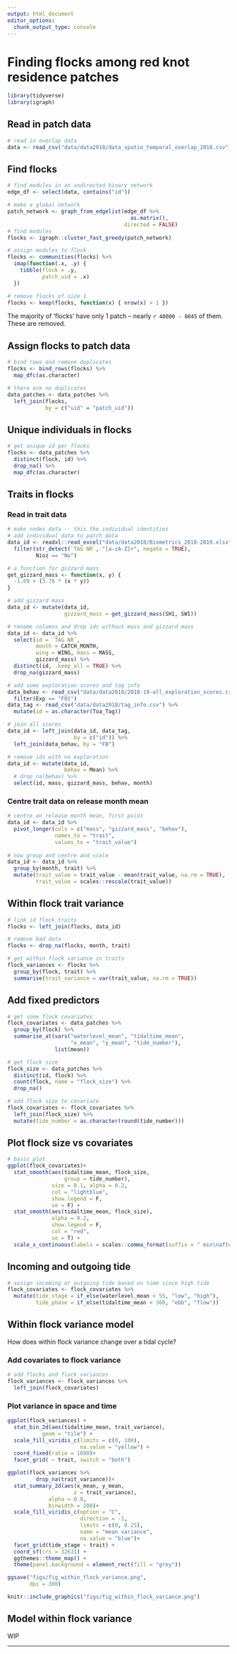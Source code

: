 ```yaml
---
output: html_document
editor_options: 
  chunk_output_type: console
---
```


# Finding flocks among red knot residence patches

```r
library(tidyverse)
library(igraph)
```

## Read in patch data

```r
# read in overlap data
data <- read_csv("data/data2018/data_spatio_temporal_overlap_2018.csv")
```

## Find flocks

```r
# find modules in an undirected binary network
edge_df <- select(data, contains("id"))

# make a global network
patch_network <- graph_from_edgelist(edge_df %>% 
                                       as.matrix(), 
                                     directed = FALSE)
# find modules
flocks <- igraph::cluster_fast_greedy(patch_network)

# assign modules to flock
flocks <- communities(flocks) %>% 
  imap(function(.x, .y) {
    tibble(flock = .y,
           patch_uid = .x)
  })

# remove flocks of size 1
flocks <- keep(flocks, function(x) { nrow(x) > 1 })
```

The majority of 'flocks' have only 1 patch -- nearly `r 40000 - 8045` of them.
These are removed.

## Assign flocks to patch data

```r
# bind rows and remove duplicates
flocks <- bind_rows(flocks) %>% 
  map_dfc(as.character)

# there are no duplicates
data_patches <- data_patches %>% 
  left_join(flocks, 
            by = c("uid" = "patch_uid"))
```

## Unique individuals in flocks

```r
# get unique id per flocks
flocks <- data_patches %>% 
  distinct(flock, id) %>% 
  drop_na() %>% 
  map_dfc(as.character)
```

## Traits in flocks

### Read in trait data

```r
# make nodes data -- this the individual identities
# add individual data to patch data
data_id <- readxl::read_excel("data/data2018/Biometrics_2018-2019.xlsx") %>% 
  filter(str_detect(`TAG NR`, "[a-zA-Z]+", negate = TRUE),
         Nioz == "No")

# a function for gizzard mass
get_gizzard_mass <- function(x, y) {
  -1.09 + (3.78 * (x * y))
}

# add gizzard mass
data_id <- mutate(data_id,
                  gizzard_mass = get_gizzard_mass(SH1, SW1))

# rename columns and drop ids without mass and gizzard mass
data_id <- data_id %>% 
  select(id = `TAG NR`, 
         month = CATCH_MONTH,
         wing = WING, mass = MASS, 
         gizzard_mass) %>% 
  distinct(id, .keep_all = TRUE) %>% 
  drop_na(gizzard_mass)

# add some exploration scores and tag info
data_behav <- read_csv("data/data2018/2018-19-all_exploration_scores.csv") %>% 
  filter(Exp == "F01")
data_tag <- read_csv("data/data2018/tag_info.csv") %>% 
  mutate(id = as.character(Toa_Tag))

# join all scores
data_id <- left_join(data_id, data_tag,
                     by = c("id")) %>% 
  left_join(data_behav, by = "FB")

# remove ids with no exploration
data_id <- mutate(data_id,
                  behav = Mean) %>% 
  # drop_na(behav) %>% 
  select(id, mass, gizzard_mass, behav, month)
```

### Centre trait data on release month mean

```r
# centre on release month mean, first pviot
data_id <- data_id %>% 
  pivot_longer(cols = c("mass", "gizzard_mass", "behav"),
               names_to = "trait",
               values_to = "trait_value")
  
# now group and centre and scale
data_id <- data_id %>% 
  group_by(month, trait) %>% 
  mutate(trait_value = trait_value - mean(trait_value, na.rm = TRUE),
         trait_value = scales::rescale(trait_value))
```

## Within flock trait variance

```r
# link id flock traits
flocks <- left_join(flocks, data_id)

# remove bad data
flocks <- drop_na(flocks, month, trait)

# get within flock variance in traits
flock_variances <- flocks %>% 
  group_by(flock, trait) %>% 
  summarise(trait_variance = var(trait_value, na.rm = TRUE))
```

## Add fixed predictors

```r
# get some flock covariates
flock_covariates <- data_patches %>% 
  group_by(flock) %>% 
  summarise_at(vars("waterlevel_mean", "tidaltime_mean",
                    "x_mean", "y_mean", "tide_number"),
               list(mean))

# get flock size
flock_size <- data_patches %>% 
  distinct(id, flock) %>% 
  count(flock, name = "flock_size") %>% 
  drop_na()

# add flock size to covariate
flock_covariates <- flock_covariates %>% 
  left_join(flock_size) %>% 
  mutate(tide_number = as.character(round(tide_number)))
```

## Plot flock size vs covariates

```r
# basic plot
ggplot(flock_covariates)+
  stat_smooth(aes(tidaltime_mean, flock_size,
                  group = tide_number),
              size = 0.1, alpha = 0.2,
              col = "lightblue",
              show.legend = F,
              se = F) +
  stat_smooth(aes(tidaltime_mean, flock_size),
              alpha = 0.2,
              show.legend = F,
              col = "red",
              se = T) +
  scale_x_continuous(labels = scales::comma_format(suffix = " min\nafter HT"))
```

## Incoming and outgoing tide

```r
# assign incoming or outgoing tide based on time since high tide
flock_covariates <- flock_covariates %>% 
  mutate(tide_stage = if_else(waterlevel_mean < 55, "low", "high"),
         tide_phase = if_else(tidaltime_mean < 360, "ebb", "flow"))
```

## Within flock variance model

How does within flock variance change over a tidal cycle?

### Add covariates to flock variance

```r
# add flocks and flock_variances
flock_variances <- flock_variances %>% 
  left_join(flock_covariates)
```

### Plot variance in space and time

```r
ggplot(flock_variances) +
  stat_bin_2d(aes(tidaltime_mean, trait_variance),
           geom = "tile") +
  scale_fill_viridis_c(limits = c(0, 100),
                       na.value = "yellow") +
  coord_fixed(ratio = 1600)+
  facet_grid( ~ trait, switch = "both")
```

```r
ggplot(flock_variances %>% 
         drop_na(trait_variance))+
  stat_summary_2d(aes(x_mean, y_mean,
                     z = trait_variance),
             alpha = 0.8,
             binwidth = 200)+
  scale_fill_viridis_c(option = "C",
                       direction = -1,
                       limits = c(0, 0.25),
                       name = "mean variance",
                       na.value = "blue")+
  facet_grid(tide_stage ~ trait) +
  coord_sf(crs = 32631) +
  ggthemes::theme_map() +
  theme(panel.background = element_rect(fill = "grey"))

ggsave("figs/fig_within_flock_variance.png",
       dpi = 300)
```

```r
knitr::include_graphics("figs/fig_within_flock_variance.png")
```

## Model within flock variance

WIP

---

